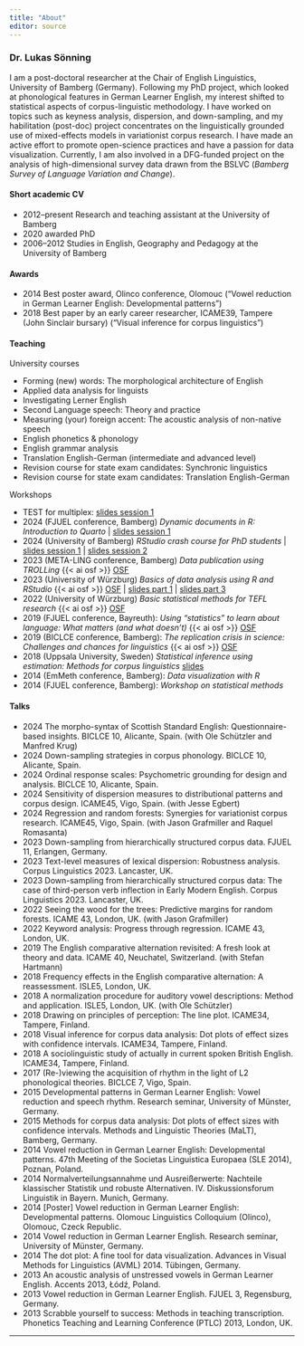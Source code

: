 ```yaml
---
title: "About"
editor: source
---
```



### Dr. Lukas Sönning

I am a post-doctoral researcher at the Chair of English Linguistics, University of Bamberg (Germany). Following my PhD project, which looked at phonological features in German Learner English, my interest shifted to statistical aspects of corpus-linguistic methodology. I have worked on topics such as keyness analysis, dispersion, and down-sampling, and my habilitation (post-doc) project concentrates on the linguistically grounded use of mixed-effects models in variationist corpus research. I have made an active effort to promote open-science practices and have a passion for data visualization. Currently, I am also involved in a DFG-funded project on the analysis of high-dimensional survey data drawn from the BSLVC (*Bamberg Survey of Language Variation and Change*).


#### Short academic CV

- 2012–present Research and teaching assistant at the University of Bamberg
- 2020 awarded PhD
- 2006–2012 Studies in English, Geography and Pedagogy at the University of Bamberg

#### Awards

- 2014 Best poster award, Olinco conference, Olomouc ("Vowel reduction in German Learner English: Developmental patterns")
- 2018 Best paper by an early career researcher, ICAME39, Tampere (John Sinclair bursary) ("Visual inference for corpus linguistics")

#### Teaching

University courses

- Forming (new) words: The morphological architecture of English
- Applied data analysis for linguists
- Investigating Lerner English
- Second Language speech: Theory and practice
- Measuring (your) foreign accent: The acoustic analysis of non-native speech
- English phonetics & phonology
- English grammar analysis
- Translation English-German (intermediate and advanced level)
- Revision course for state exam candidates: Synchronic linguistics
- Revision course for state exam candidates: Translation English-German


Workshops

- TEST for multiplex: [slides session 1](resources_pages/test_multiplex.html){target="_blank"}
- 2024 (FJUEL conference, Bamberg) *Dynamic documents in R: Introduction to Quarto* \| [slides session 1](resources_pages/slides_fjuel_session_1.html){target="_blank"}
- 2024 (University of Bamberg) *RStudio crash course for PhD students* \| [slides session 1](resources_pages/slides_session_1.html){target="_blank"} \| [slides session 2](resources_pages/slides_session_2.html){target="_blank"}
- 2023 (META-LING conference, Bamberg) *Data publication using TROLLing* {{< ai osf >}} [OSF](https://osf.io/j38b2/){target="_blank"} 
- 2023 (University of Würzburg) *Basics of data analysis using R and RStudio* {{< ai osf >}} [OSF](https://osf.io/j43v9/){target="_blank"}  \| [slides part 1](resources_pages/slides_part_1.html){target="_blank"} \| [slides part 3](resources_pages/slides_part_3.html){target="_blank"}
- 2022 (University of Würzburg) *Basic statistical methods for TEFL research* {{< ai osf >}} [OSF](https://osf.io/v37pw/){target="_blank"} 
- 2019 (FJUEL conference, Bayreuth): *Using "statistics" to learn about language: What matters (and what doesn't)* {{< ai osf >}} [OSF](https://osf.io/jafbz/){target="_blank"} 
- 2019 (BICLCE conference, Bamberg): *The replication crisis in science: Challenges and chances for linguistics* {{< ai osf >}} [OSF](https://osf.io/dhbce/){target="_blank"} 
- 2018 (Uppsala University, Sweden) *Statistical inference using estimation: Methods for corpus linguistics* [slides](https://osf.io/qrv5k){target="_blank"} 
- 2014 (EmMeth conference, Bamberg): *Data visualization with R*
- 2014 (FJUEL conference, Bamberg): *Workshop on statistical methods*


#### Talks

-	2024 The morpho-syntax of Scottish Standard English: Questionnaire-based insights. BICLCE 10, Alicante, Spain. (with Ole Schützler and Manfred Krug)
-	2024 Down-sampling strategies in corpus phonology. BICLCE 10, Alicante, Spain.
-	2024 Ordinal response scales: Psychometric grounding for design and analysis. BICLCE 10, Alicante, Spain.
-	2024 Sensitivity of dispersion measures to distributional patterns and corpus design. ICAME45, Vigo, Spain. (with Jesse Egbert)
-	2024 Regression and random forests: Synergies for variationist corpus research. ICAME45, Vigo, Spain. (with Jason Grafmiller and Raquel Romasanta)
-	2023 Down-sampling from hierarchically structured corpus data. FJUEL 11, Erlangen, Germany.
-	2023 Text-level measures of lexical dispersion: Robustness analysis. Corpus Linguistics 2023. Lancaster, UK.
-	2023 Down-sampling from hierarchically structured corpus data: The case of third-person verb inflection in Early Modern English. Corpus Linguistics 2023. Lancaster, UK.
-	2022 Seeing the wood for the trees: Predictive margins for random forests. ICAME 43, London, UK. (with Jason Grafmiller)
-	2022 Keyword analysis: Progress through regression. ICAME 43, London, UK.
-	2019 The English comparative alternation revisited: A fresh look at theory and data. ICAME 40, Neuchatel, Switzerland. (with Stefan Hartmann)
-	2018 Frequency effects in the English comparative alternation: A reassessment. ISLE5, London, UK.
-	2018 A normalization procedure for auditory vowel descriptions: Method and application. ISLE5, London, UK. (with Ole Schützler)
-	2018 Drawing on principles of perception: The line plot. ICAME34, Tampere, Finland.
-	2018 Visual inference for corpus data analysis: Dot plots of effect sizes with confidence intervals. ICAME34, Tampere, Finland.
-	2018 A sociolinguistic study of actually in current spoken British English. ICAME34, Tampere, Finland.
-	2017 (Re-)viewing the acquisition of rhythm in the light of L2 phonological theories. BICLCE 7, Vigo, Spain.
-	2015 Developmental patterns in German Learner English: Vowel reduction and speech rhythm. Research seminar, University of Münster, Germany.
-	2015 Methods for corpus data analysis: Dot plots of effect sizes with confidence intervals. Methods and Linguistic Theories (MaLT), Bamberg, Germany.
-	2014 Vowel reduction in German Learner English: Developmental patterns. 47th Meeting of the Societas Linguistica Europaea (SLE 2014), Poznan, Poland.
-	2014 Normalverteilungsannahme und Ausreißerwerte: Nachteile klassischer Statistik und robuste Alternativen. IV. Diskussionsforum Linguistik in Bayern. Munich, Germany.
-	2014 [Poster] Vowel reduction in German Learner English: Developmental patterns. Olomouc Linguistics Colloquium (Olinco), Olomouc, Czeck Republic.
-	2014 Vowel reduction in German Learner English. Research seminar, University of Münster, Germany.
-	2014 The dot plot: A fine tool for data visualization. Advances in Visual Methods for Linguistics (AVML) 2014. Tübingen, Germany.
-	2013 An acoustic analysis of unstressed vowels in German Learner English. Accents 2013, Łódź, Poland.
-	2013 Vowel reduction in German Learner English. FJUEL 3, Regensburg, Germany.
-	2013 Scrabble yourself to success: Methods in teaching transcription. Phonetics Teaching and Learning Conference (PTLC) 2013, London, UK.



------------------------------------------------------------------------
